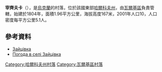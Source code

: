 {{coord|49|46|37|N|35|40|7|E|scale:100000_region:UA|display=title}}

'''宰齊夫卡'''（{{lang-uk|Зайцівка}}），是[[烏克蘭|烏克蘭]]的村落，位於該國東部[[哈爾科夫州|哈爾科夫州]]，由[[瓦爾基區|瓦爾基區]]負責管轄，始建於1804年，面積1.96平方公里，海拔高度167米，2001年人口10，人口密度每平方公里5.1人。

==參考資料==
* [http://gska2.rada.gov.ua/pls/z7502/A005?rdat1=09.01.2009&rf7571=32555 Зайцівка]{{dead link|date=2017年12月 |bot=InternetArchiveBot |fix-attempted=yes }}
* [http://weather.in.ua/ua/har'kovskaja/8257 Погода в селі Зайцівка]{{Wayback|url=http://weather.in.ua/ua/har'kovskaja/8257 |date=20160323025347 }}

{{DEFAULTSORT:Зайцівка}}
[[Category:哈爾科夫州村落|Category:哈爾科夫州村落]]
[[Category:瓦爾基區村落|Category:瓦爾基區村落]]


{{Kharkiv-geo-stub}}